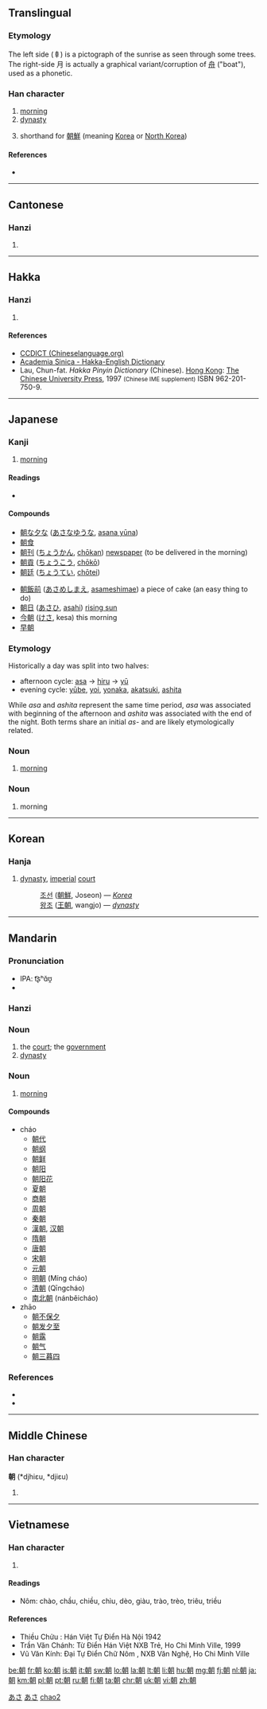 ==Translingual==

===Etymology===
{{Han compound|𠦝|月|ls=psc|c1=2|c2=p}}

The left side (𠦝) is a pictograph of the sunrise as seen through some trees. The right-side 月 is actually a graphical variant/corruption of [[舟]] ("boat"), used as a phonetic.

===Han character===
{{Han char|rn=74|rad=月|as=08|sn=12|four=4742<sub>0</sub>|canj=十十月 (JJB)|ids=⿰[[車]][[月]]}}

# [[morning]]
# [[dynasty]]
# {{senseid|mul|Korea}}shorthand for [[朝鮮]] (meaning [[Korea]] or [[North Korea]])

====References====
* {{Han ref|kx=0506.030|dkj=14374|dj=0885.070|hdz=32084.080|uh=671D|ud=26397|bh=B4C2|bd=46274}}

----

==Cantonese==

===Hanzi===
{{yue-hanzi|jyut=[[ciu4]], [[ziu1]]|y=[[chiu4]], [[jiu1]]}}

# {{defn|lang=yue|sort=月08}}

----

==Hakka==

===Hanzi===
{{hak-hanzi|poj=[[chau]], [[cheu]]|gd=ts'au<sup>2</sup>, tsau<sup>1</sup> [Bao'an, Dongguan]; ts'au<sup>2</sup>, tseu<sup>1</sup>, ts'eu<sup>2</sup> [Siyan]; chau<sup>1</sup>, ch'au<sup>2</sup>, cheu<sup>1</sup>, ch'eu<sup>2</sup> [Kwangtung]; chau<sup>1</sup>, ch'au<sup>2</sup> [Hailu]; tshau<sup>1</sup>, tsh'au<sup>2</sup> [Meixian]|hpy=cau2, ceu2, zau1, zeu1}}

# {{defn|lang=hak|sort=月08}}

====References====
*[http://www.chinalanguage.com/dictionaries/?mode=view&view=chardict&query=%E6%9C%9D CCDICT (Chineselanguage.org)]
*[http://minhakka.ling.sinica.edu.tw/bkg/hakyin/search.php?DETAIL=1&LIMIT=id=774&dbname=su_tian_1&graph=2 Academia Sinica - Hakka-English Dictionary]
*Lau, Chun-fat. ''Hakka Pinyin Dictionary'' (Chinese). [[Hong Kong]]: [[w:Chinese University of Hong Kong|The Chinese University Press]], 1997 <small>(Chinese IME supplement)</small> ISBN 962-201-750-9.

----

==Japanese==

===Kanji===
{{ja-kanji|grade=2|rs=月08}}

# [[morning]]

====Readings====
* {{ja-readings
|goon=[[ちょう]] (chō) < [[てう]] (teu), [[じょう]] < [[でう]] (deu) {{qualifier|non-[[w:Jōyō kanji|Jōyō]] reading}}
|kanon=[[ちょう]] (chō) < [[てう]] (teu)
|kun=[[あさ]] (asa), [[あした]] (ashita), [[あつまる]] (atsumaru)
|nanori=[[とも]] (tomo)}}

====Compounds====
{{top2}}
* [[朝な夕な]] ([[あさなゆうな]], [[asana yūna]])
* [[朝食]]
* [[朝刊]] ([[ちょうかん]], [[chōkan]]) [[newspaper]] (to be delivered in the morning)
* [[朝貢]] ([[ちょうこう]], [[chōkō]])
* [[朝廷]] ([[ちょうてい]], [[chōtei]])
{{mid2}}
* [[朝飯前]] ([[あさめしまえ]], [[asameshimae]]) a piece of cake (an easy thing to do)
* [[朝日]] ([[あさひ]], [[asahi]]) [[rising sun]]
* [[今朝]] ([[けさ]], kesa) this morning
* [[早朝]]
{{bottom}}

===Etymology===
Historically a day was split into two halves:
* afternoon cycle: [[朝|asa]] -> [[昼|hiru]] -> [[夕|yū]]
* evening cycle: [[夕べ|yūbe]], [[宵|yoi]], [[夜中|yonaka]], [[暁|akatsuki]], [[朝|ashita]]
While ''asa'' and ''ashita'' represent the same time period, ''asa'' was associated with beginning of the afternoon and ''ashita'' was associated with the end of the night. Both terms share an initial ''as-'' and are likely etymologically related.

===Noun===
{{ja-noun|k|hira=あさ|rom=asa}}

# [[morning]]

===Noun===
{{ja-noun|k|hira=あした|rom=ashita}}

# morning

[[Category:1000 Japanese basic words|あさ]]
[[Category:ja:Time|あさ]]

----

==Korean==

===Hanja===
{{ko-hanja|hangeul=[[조]]|eumhun=|rv=jo|mr=cho|y=co}}

# [[dynasty]], [[imperial]] [[court]]
#: [[조선]] ([[朝鮮]], Joseon) &mdash; ''[[Korea]]''
#: [[왕조]] ([[王朝]], wangjo) &mdash; ''[[dynasty]]''

----

==Mandarin==
{{zh-hanzi|朝}}

===Pronunciation===
* IPA: t͡ʂʰɑ̌ʊ̯
* {{audio|zh-cháo.ogg|audio}}

===Hanzi===
{{cmn-hanzi|pin=[[cháo]] ([[chao2]]), [[zhāo]] ([[zhao1]])|wg=[[ch'ao2|ch'ao<sup>2</sup>]], [[chao1|chao<sup>1</sup>]]}}

===Noun===
{{cmn-noun|ts|pin=cháo|pint=chao2|rs=月08}}

# the [[court]]; the [[government]]
# [[dynasty]]

===Noun===
{{cmn-noun|ts|pin=zhāo|pint=zhao1|rs=月08}}

# {{senseid|cmn|morning}} [[morning]]

====Compounds====
* cháo
** [[朝代]]
** [[朝纲]]
** [[朝鲜]]
** [[朝阳]]
** [[朝阳花]]
** [[夏朝]]<!-- xia -->
** [[商朝]]<!-- shang -->
** [[周朝]]<!-- zhou -->
** [[秦朝]]<!-- qin -->
** [[漢朝]], [[汉朝]]<!-- han -->
** [[隋朝]]<!-- sui -->
** [[唐朝]]<!-- tang -->
** [[宋朝]]<!-- song -->
** [[元朝]]<!-- yuan -->
** [[明朝]] (Míng cháo)
** [[清朝]] (Qīngcháo)
** [[南北朝]] (nánběicháo)
* zhāo
** [[朝不保夕]]
** [[朝发夕至]]
** [[朝露]]
** [[朝气]]
** [[朝三暮四]]

===References===
* {{cite web
| url = http://www.pleco.com
| title = 朝
| work = Pleco Dictionary
| language = Mandarin/English
| accessdate = 2011-10-19}}
*{{cite web|url=http://www.dreye.com/index_en.html|title=朝|work=Dr. eye|language=Mandarin/English|accessdate=2011-10-19}}

[[Category:Mandarin entries with audio links|chao2]]

----

==Middle Chinese==

===Han character===
'''朝''' (*djhiɛu, *djiɛu)<!--asterisks signify that these are reconstructed pronunciations-->

# {{defn|lang=zhx-mid|sort=月08}}

----

==Vietnamese==

===Han character===
{{vi-hantu|[[triều]], [[chầu]], [[chào]], [[tràu]], [[trều]], [[triêu]], [[chiều]], [[giàu]], [[giầu]], [[trào]]|rs=月08}}
# {{defn|lang=vi|sort=月08}}

====Readings====
* Nôm: chào, chầu, chiều, chìu, dèo, giàu, trào, trèo, triêu, triều

====References====
* Thiều Chửu : Hán Việt Tự Điển  Hà Nội 1942
* Trần Văn Chánh: Từ Điển Hán Việt NXB Trẻ, Ho Chi Minh Ville, 1999
* Vũ Văn Kính: Đại Tự Điển Chữ Nôm , NXB Văn Nghệ, Ho Chi Minh Ville

[[be:朝]]
[[fr:朝]]
[[ko:朝]]
[[is:朝]]
[[it:朝]]
[[sw:朝]]
[[lo:朝]]
[[la:朝]]
[[lt:朝]]
[[li:朝]]
[[hu:朝]]
[[mg:朝]]
[[fj:朝]]
[[nl:朝]]
[[ja:朝]]
[[km:朝]]
[[pl:朝]]
[[pt:朝]]
[[ru:朝]]
[[fi:朝]]
[[ta:朝]]
[[chr:朝]]
[[uk:朝]]
[[vi:朝]]
[[zh:朝]]